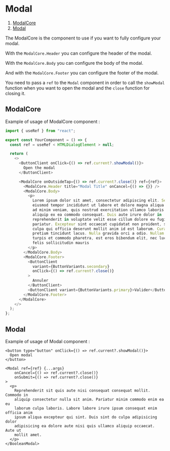 
<Meta of={ModalStories} name="Docs" />

# Modal

1. [ModalCore](#modalcore)
2. [Modal](#modal)

The ModalCore is the component to use if you want to fully configure your modal.

With the `ModalCore.Header` you can configure the header of the modal.

With the `ModalCore.Body` you can configure the body of the modal.

And with the `ModalCore.Footer` you can configure the footer of the modal.

You need to pass a `ref` to the `Modal` component in order to call the `showModal` function when you want to open the modal and the `close` function for closing it.

## ModalCore

Example of usage of ModalCore component :

```javascript
import { useRef } from "react";

export const YourComponent = () => {
  const ref = useRef < HTMLDialogElement > null;

  return (
    <>
      <ButtonClient onClick={() => ref.current?.showModal()}>
        Open the modal
      </ButtonClient>

      <ModalCore onOutsideTap={() => ref.current?.close()} ref={ref}>
        <ModalCore.Header title="Modal Title" onCancel={() => {}} />
        <ModalCore.Body>
          <p>
            Lorem ipsum dolor sit amet, consectetur adipiscing elit. Sed do
            eiusmod tempor incididunt ut labore et dolore magna aliqua. Ut enim
            ad minim veniam, quis nostrud exercitation ullamco laboris nisi ut
            aliquip ex ea commodo consequat. Duis aute irure dolor in
            reprehenderit in voluptate velit esse cillum dolore eu fugiat nulla
            pariatur. Excepteur sint occaecat cupidatat non proident, sunt in
            culpa qui officia deserunt mollit anim id est laborum. Curabitur
            pretium tincidunt lacus. Nulla gravida orci a odio. Nullam varius,
            turpis et commodo pharetra, est eros bibendum elit, nec luctus magna
            felis sollicitudin mauris
          </p>
        </ModalCore.Body>
        <ModalCore.Footer>
          <ButtonClient
            variant={ButtonVariants.secondary}
            onClick={() => ref.current?.close()}
          >
            Annuler
          </ButtonClient>
          <ButtonClient variant={ButtonVariants.primary}>Valider</ButtonClient>
        </ModalCore.Footer>
      </ModalCore>
    </>
  );
};
```

<Canvas of={ModalCoreStories.DefaultModalStory} />

<Controls of={ModalCoreStories.DefaultModalStory} />

## Modal

Example of usage of Modal component :

```tsx
<button type="button" onClick={() => ref.current?.showModal()}>
  Open modal
</button>

<Modal ref={ref} {...args}
    onCancel={() => ref.current?.close()}
    onSubmit={() => ref.current?.close()}
>
  <p>
    Reprehenderit sit quis aute nisi consequat consequat mollit. Commodo in
    aliquip consectetur nulla sit anim. Pariatur minim commodo enim ea eu
    laborum culpa laboris. Labore labore irure ipsum consequat enim officia anim
    ipsum aliqua excepteur qui sint. Duis sint do culpa adipisicing dolor
    adipisicing ea dolore aute nisi quis ullamco aliquip occaecat. Aute ut
    mollit amet.
  </p>
</BooleanModal>
```

<Canvas of={ModalStories.DefaultModalStory} />

<Controls of={ModalStories.DefaultModalStory} />
